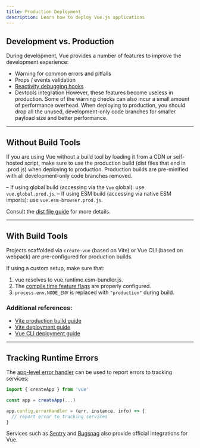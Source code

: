 ```yaml
---
title: Production Deployment
description: Learn how to deploy Vue.js applications
---
```



## Development vs. Production​
During development, Vue provides a number of features to improve the development experience:

- Warning for common errors and pitfalls
- Props / events validation
- [Reactivity debugging hooks](/extras/reactivity-indepth#reactivity-debugging)
- Devtools integration
However, these features become useless in production. Some of the warning checks can also incur a small amount of performance overhead. When deploying to production, you should drop all the unused, development-only code branches for smaller payload size and better performance.

---

## Without Build Tools​
If you are using Vue without a build tool by loading it from a CDN or self-hosted script, make sure to use the production build (dist files that end in .prod.js) when deploying to production. Production builds are pre-minified with all development-only code branches removed.

– If using global build (accessing via the `Vue` global): use `vue.global.prod.js`.
– If using ESM build (accessing via native ESM imports): use `vue.esm-browser.prod.js`.

Consult the [dist file guide](https://github.com/vuejs/core/tree/main/packages/vue#which-dist-file-to-use) for more details.

---

## With Build Tools​
Projects scaffolded via `create-vue` (based on Vite) or Vue CLI (based on webpack) are pre-configured for production builds.

If using a custom setup, make sure that:

1. vue resolves to vue.runtime.esm-bundler.js.
2. The [compile time feature flags](https://vuejs.org/api/compile-time-flags.html) are properly configured.
3. `process.env.NODE_ENV` is replaced with `"production"` during build.

### Additional references:

- [Vite production build guide](https://vitejs.dev/guide/build.html)
- [Vite deployment guide](https://vitejs.dev/guide/static-deploy.html)
- [Vue CLI deployment guide](https://cli.vuejs.org/guide/deployment.html)

---

## Tracking Runtime Errors​
The [app-level error handler](https://vuejs.org/api/application.html#app-config-errorhandler) can be used to report errors to tracking services:

```js
import { createApp } from 'vue'

const app = createApp(...)

app.config.errorHandler = (err, instance, info) => {
  // report error to tracking services
}
```

Services such as [Sentry](https://docs.sentry.io/platforms/javascript/guides/vue/) and [Bugsnag](https://docs.bugsnag.com/platforms/javascript/vue/) also provide official integrations for Vue.

